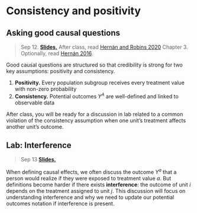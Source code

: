 
# Consistency and positivity

## Asking good causal questions

> Sep 12. [**Slides.**](assets/slides/3-1_consistency_positivity.pdf) After class, read [Hernán and Robins 2020](https://www.hsph.harvard.edu/miguel-hernan/causal-inference-book/) Chapter 3. Optionally, read [Hernán 2016](https://www.ncbi.nlm.nih.gov/pmc/articles/PMC5207342/).

Good causal questions are structured so that credibility is strong for two key assumptions: positivity and consistency.

1. **Positivity.** Every population subgroup receives every treatment value with non-zero probability
2. **Consistency.** Potential outcomes $Y^A$ are well-defined and linked to observable data

After class, you will be ready for a discussion in lab related to a common violation of the consistency assumption when one unit's treatment affects another unit's outcome.

## Lab: Interference

> Sep 13 [**Slides.**](assets/discussions/discussion4-interference.pdf)

When defining causal effects, we often discuss the outcome $Y^a$ that a person would realize if they were exposed to treatment value $a$. But definitions become harder if there exists **interference**: the outcome of unit $i$ depends on the treatment assigned to unit $j$. This discussion will focus on understanding interference and why we need to update our potential outcomes notation if interference is present.